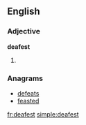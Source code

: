 ==English==

===Adjective===
'''deafest'''

# {{superlative of|deaf}}

===Anagrams===
* [[defeats#English|defeats]]
* [[feasted#English|feasted]]

[[fr:deafest]]
[[simple:deafest]]